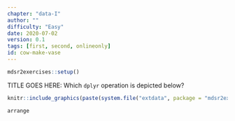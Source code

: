 ```yaml
---
chapter: "data-I"
author: ""
difficulty: "Easy"
date: 2020-07-02 
version: 0.1
tags: [first, second, onlineonly]
id: cow-make-vase
---
```


```r
mdsr2exercises::setup()
```

TITLE GOES HERE: Which `dplyr` operation is depicted below? 

```r
knitr::include_graphics(paste(system.file("extdata", package = "mdsr2exercises"), "/dplyr-arrange.png", sep = ""))
```

<!--answer-start-->
`arrange`
<!--answer-end-->
